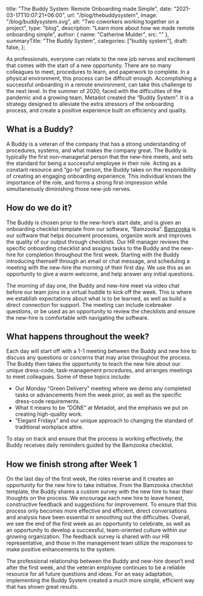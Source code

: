   title: "The Buddy System: Remote Onboarding made Simple",
  date: "2021-03-17T10:07:21+06:00",
  url: "/blog/thebuddysystem",
  image: "/blog/buddysystem.svg",
  alt: "Two coworkers working together on a project",
  type: "blog",
  description: "Learn more about how we made remote onboarding simple",
  author: { name: "Catherine Mulder", src: "" },
  summaryTitle: "The Buddy System",
  categories: ["buddy system"],
  draft: false,
};

As professionals, everyone can relate to the new job nerves and excitement that comes with the start of a new opportunity. There are so many colleagues to meet, procedures to learn, and paperwork to complete. In a physical environment, this process can be difficult enough. Accomplishing a successful onboarding in a remote environment, can take this challenge to the next level. In the summer of 2020, faced with the difficulties of the pandemic and a growing team, Metadot created the “Buddy System”. It is a strategy designed to alleviate the extra stressors of the onboarding process, and create a positive experience built on
efficiency and quality.

## What is a Buddy?

A Buddy is a veteran of the company that has a strong understanding of procedures, systems, and what makes the company great. The Buddy is typically the first non-managerial person that the new-hire meets, and sets the standard for being a successful employee in their role. Acting as a constant resource and “go-to” person, the Buddy takes on the responsibility of creating an engaging onboarding experience. This individual knows the importance of the role, and forms a strong first-impression while
simultaneously diminishing those new-job nerves.

## How do we do it?

The Buddy is chosen prior to the new-hire’s start date, and is given an onboarding checklist template from our software, “Bamzooka”. [Bamzooka](https://www.bamzooka.com) is our software that helps document processes, organize work and improves the quality of our output through checklists. Our HR manager reviews the specific onboarding checklist and assigns tasks to the Buddy and the new-hire for completion throughout the first week. Starting with the Buddy introducing themself through an email or chat message, and scheduling a meeting with the new-hire
the morning of their first day. We use this as an opportunity to give a warm welcome, and help answer any initial questions.

The morning of day one, the Buddy and new-hire meet via video chat before our team joins in a virtual huddle to kick off the week. This is where we establish expectations about what is to be learned, as well as build a direct connection for support. The meeting can include icebreaker questions, or be used as an opportunity to review the checklists and ensure the new-hire is comfortable with navigating the software.

## What happens throughout the week?

Each day will start off with a 1-1 meeting between the Buddy and new hire to discuss any questions or concerns that may arise throughout the process. The Buddy then takes the opportunity to teach the new hire about our unique dress-code, task-management procedures, and arranges meetings to meet colleagues.
Some of these topics include:

- Our Monday “Green Delivery” meeting where we demo any completed tasks or advancements from the week prior, as well as the specific dress-code requirements.
- What it means to be “DONE” at Metadot, and the emphasis we put on creating high-quality work.
- “Elegant Fridays” and our unique approach to changing the standard of traditional workplace attire.

To stay on track and ensure that the process is working effectively, the Buddy receives daily reminders guided by the Bamzooka checklist.

## How we finish strong after Week 1

On the last day of the first week, the roles reverse and it creates an opportunity for the new hire to take initiative. From the Bamzooka checklist template, the Buddy shares a custom survey with the new hire to hear their thoughts on the process. We encourage each new hire to leave honest, constructive feedback and suggestions for improvement. To ensure that this process only becomes more effective and efficient, direct conversations and analysis have been essential in smoothing out the difficulties. Overall, we see the end of the first week as an opportunity to celebrate, as well as an opportunity to develop a successful, team-oriented culture within our growing organization. The feedback survey is shared with our HR representative, and those in the management team utilize the responses to make positive enhancements to the system.

The professional relationship between the Buddy and new-hire doesn’t end after the first week, and the veteran employee continues to be a reliable resource for all future questions and ideas. For an easy adaptation, implementing the Buddy System created a much more simple, efficient way that has shown great results.
